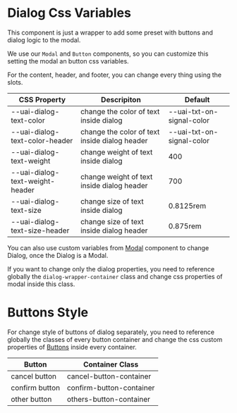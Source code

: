 
<Meta title="Components/Dialog/Css Variables" />

# Dialog Css Variables

This component is just a wrapper to add some preset with buttons and dialog logic to the modal.

We use our `Modal` and `Button` components, so you can customize this setting the modal an button
css variables.

For the content, header, and footer, you can change every thing using the slots.

| CSS Property                    | Descripiton                                   | Default                   |
| ------------------------------- | --------------------------------------------- | ------------------------- |
| --uai-dialog-text-color         | change the color of text inside dialog        | --uai-txt-on-signal-color |
| --uai-dialog-text-color-header  | change the color of text inside dialog header | --uai-txt-on-signal-color |
| --uai-dialog-text-weight        | change weight of text inside dialog           | 400                       |
| --uai-dialog-text-weight-header | change weight of text inside dialog header    | 700                       |
| --uai-dialog-text-size          | change size of text inside dialog             | 0.8125rem                 |
| --uai-dialog-text-size-header   | change size of text inside dialog header      | 0.875rem                  |

You can also use custom variables from [Modal](?path=/story/components-modal-custom--page) component
to change Dialog, once the Dialog is a Modal.

If you want to change only the dialog properties, you need to reference globally the
`dialog-wrapper-container` class and change css properties of modal inside this class.

# Buttons Style

For change style of buttons of dialog separately, you need to reference globally the classes of
every button container and change the css custom properties of
[Buttons](?path=/story/components-formfields-button-custom--page) inside every container.

| Button         | Container Class          |
| -------------- | ------------------------ |
| cancel button  | cancel-button-container  |
| confirm button | confirm-button-container |
| other button   | others-button-container  |
